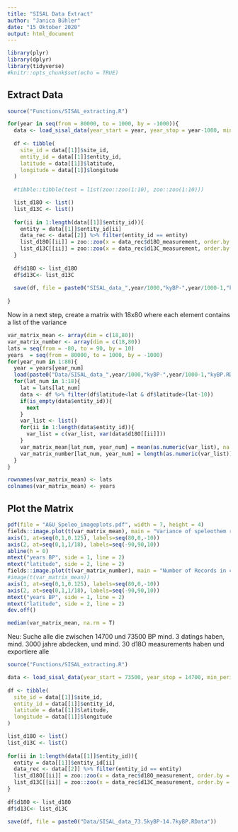 ```yaml
---
title: "SISAL Data Extract"
author: "Janica Bühler"
date: "15 Oktober 2020"
output: html_document
---
```


```r
library(plyr)
library(dplyr)
library(tidyverse)
#knitr::opts_chunk$set(echo = TRUE)
```

## Extract Data

```r
source("Functions/SISAL_extracting.R")

for(year in seq(from = 80000, to = 1000, by = -1000)){
  data <- load_sisal_data(year_start = year, year_stop = year-1000, min_period = 600, min_dating = 2, min_d18O = 15)
  
  df <- tibble(
    site_id = data[[1]]$site_id,
    entity_id = data[[1]]$entity_id,
    latitude = data[[1]]$latitude,
    longitude = data[[1]]$longitude
  )
  
  #tibble::tibble(test = list(zoo::zoo(1:10), zoo::zoo(1:10)))

  list_d18O <- list()
  list_d13C <- list()
  
  for(ii in 1:length(data[[1]]$entity_id)){
    entity = data[[1]]$entity_id[ii]
    data_rec <- data[[2]] %>% filter(entity_id == entity)
    list_d18O[[ii]] = zoo::zoo(x = data_rec$d18O_measurement, order.by = data_rec$interp_age)
    list_d13C[[ii]] = zoo::zoo(x = data_rec$d13C_measurement, order.by = data_rec$interp_age)
  }
  
  df$d18O <- list_d18O
  df$d13C<- list_d13C
  
  save(df, file = paste0("SISAL_data_",year/1000,"kyBP-",year/1000-1,"kyBP.RData"))
  
}

```

Now in a next step, create a matrix with 18x80 where each element contains a list of the variance

```r

var_matrix_mean <- array(dim = c(18,80))
var_matrix_number <- array(dim = c(18,80))
lats = seq(from = -80, to = 90, by = 10)
years  = seq(from = 80000, to = 1000, by = -1000)
for(year_num in 1:80){
  year = years[year_num]
  load(paste0("Data/SISAL_data_",year/1000,"kyBP-",year/1000-1,"kyBP.RData"))
  for(lat_num in 1:18){
    lat = lats[lat_num]
    data <- df %>% filter(df$latitude<lat & df$latitude>(lat-10))
    if(is_empty(data$entity_id)){
      next
    }
    var_list <- list()
    for(ii in 1:length(data$entity_id)){
      var_list = c(var_list, var(data$d18O[[ii]]))
    }
    var_matrix_mean[lat_num, year_num] = mean(as.numeric(var_list), na.rm = TRUE)
    var_matrix_number[lat_num, year_num] = length(as.numeric(var_list))
  }
}

rownames(var_matrix_mean) <- lats
colnames(var_matrix_mean) <- years

```



## Plot the Matrix

```r
pdf(file = "AGU_Speleo_imageplots.pdf", width = 7, height = 4)
fields::image.plot(t(var_matrix_mean), main = "Variance of speleothem records", axes = FALSE, col = rev(RColorBrewer::brewer.pal('RdBu', n = 9)))
axis(1, at=seq(0,1,0.125), labels=seq(80,0,-10))
axis(2, at=seq(0,1,1/18), labels=seq(-90,90,10))
abline(h = 0)
mtext("years BP", side = 1, line = 2)
mtext("latitude", side = 2, line = 2)
fields::image.plot(t(var_matrix_number), main = "Number of Records in calculation", axes = FALSE, col = RColorBrewer::brewer.pal('Reds', n = 9))
#image(t(var_matrix_mean))
axis(1, at=seq(0,1,0.125), labels=seq(80,0,-10))
axis(2, at=seq(0,1,1/18), labels=seq(-90,90,10))
mtext("years BP", side = 1, line = 2)
mtext("latitude", side = 2, line = 2)
dev.off()
```
```r
median(var_matrix_mean, na.rm = T)
```


Neu: Suche alle die zwischen 14700 und 73500 BP mind. 3 datings haben, mind. 3000 jahre abdecken, und mind. 30 d18O measurements haben und exportiere alle
```r
source("Functions/SISAL_extracting.R")

data <- load_sisal_data(year_start = 73500, year_stop = 14700, min_period = 2000, min_dating = 3, min_d18O = 30)
  
df <- tibble(
  site_id = data[[1]]$site_id,
  entity_id = data[[1]]$entity_id,
  latitude = data[[1]]$latitude,
  longitude = data[[1]]$longitude
)

list_d18O <- list()
list_d13C <- list()
  
for(ii in 1:length(data[[1]]$entity_id)){
  entity = data[[1]]$entity_id[ii]
  data_rec <- data[[2]] %>% filter(entity_id == entity)
  list_d18O[[ii]] = zoo::zoo(x = data_rec$d18O_measurement, order.by = data_rec$interp_age)
  list_d13C[[ii]] = zoo::zoo(x = data_rec$d13C_measurement, order.by = data_rec$interp_age)
}
  
df$d18O <- list_d18O
df$d13C<- list_d13C
  
save(df, file = paste0("Data/SISAL_data_73.5kyBP-14.7kyBP.RData"))
  

```


